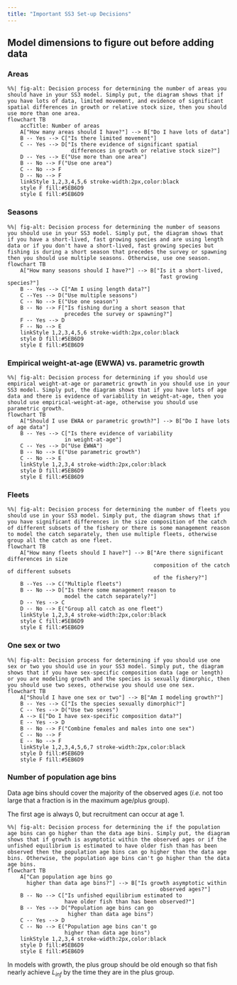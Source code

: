 ```yaml
---
title: "Important SS3 Set-up Decisions"
---
```


## Model dimensions to figure out before adding data
### Areas
```mermaid
%%| fig-alt: Decision process for determining the number of areas you should have in your SS3 model. Simply put, the diagram shows that if you have lots of data, limited movement, and evidence of significant spatial differences in growth or relative stock size, then you should use more than one area.
flowchart TB
    accTitle: Number of areas
    A["How many areas should I have?"] --> B["Do I have lots of data"]
    B -- Yes --> C["Is there limited movement"]
    C -- Yes --> D["Is there evidence of significant spatial 
                    differences in growth or relative stock size?"]
    D -- Yes --> E("Use more than one area")
    B -- No --> F("Use one area")
    C -- No --> F
    D -- No --> F
    linkStyle 1,2,3,4,5,6 stroke-width:2px,color:black
    style F fill:#5EB6D9
    style E fill:#5EB6D9
```

### Seasons
```mermaid
%%| fig-alt: Decision process for determining the number of seasons you should use in your SS3 model. Simply put, the diagram shows that if you have a short-lived, fast growing species and are using length data or if you don't have a short-lived, fast growing species but fishing is during a short season that precedes the survey or spawning then you should use multiple seasons. Otherwise, use one season.
flowchart TB
    A["How many seasons should I have?"] --> B["Is it a short-lived, 
                                                fast growing species?"]
    B -- Yes --> C["Am I using length data?"]
    C --Yes --> D("Use multiple seasons")
    C -- No --> E("Use one season")
    B -- No --> F["Is fishing during a short season that 
                  precedes the survey or spawning?"]
    F -- Yes --> D
    F -- No --> E
    linkStyle 1,2,3,4,5,6 stroke-width:2px,color:black
    style D fill:#5EB6D9
    style E fill:#5EB6D9
```

### Empirical weight-at-age (EWWA) vs. parametric growth
```mermaid
%%| fig-alt: Decision process for determining if you should use empirical weight-at-age or parametric growth in you should use in your SS3 model. Simply put, the diagram shows that if you have lots of age data and there is evidence of variability in weight-at-age, then you should use empirical-weight-at-age, otherwise you should use parametric growth.
flowchart TB
    A["Should I use EWAA or parametric growth?"] --> B["Do I have lots of age data"]
    B -- Yes --> C["Is there evidence of variability 
                  in weight-at-age"]
    C -- Yes --> D("Use EWWA")
    B -- No --> E("Use parametric growth")
    C -- No --> E
    linkStyle 1,2,3,4 stroke-width:2px,color:black
    style D fill:#5EB6D9
    style E fill:#5EB6D9
```


### Fleets
```mermaid
%%| fig-alt: Decision process for determining the number of fleets you should use in your SS3 model. Simply put, the diagram shows that if you have significant differences in the size composition of the catch of different subsets of the fishery or there is some management reason to model the catch separately, then use multiple fleets, otherwise group all the catch as one fleet.
flowchart TB
    A["How many fleets should I have?"] --> B["Are there significant differences in size
                                              composition of the catch of different subsets
                                              of the fishery?"]
    B --Yes --> C("Multiple fleets")
    B -- No --> D["Is there some management reason to 
                  model the catch separately?"]
    D -- Yes --> C
    D -- No --> E("Group all catch as one fleet")
    linkStyle 1,2,3,4 stroke-width:2px,color:black
    style C fill:#5EB6D9
    style E fill:#5EB6D9
```

### One sex or two
```mermaid
%%| fig-alt: Decision process for determining if you should use one sex or two you should use in your SS3 model. Simply put, the diagram shows that if you have sex-specific composition data (age or length) or you are modeling growth and the species is sexually dimorphic, then you should use two sexes, otherwise you should use one sex.
flowchart TB
    A["Should I have one sex or two"] --> B["Am I modeling growth?"]
    B -- Yes --> C["Is the species sexually dimorphic?"]
    C -- Yes --> D("Use two sexes")
    A --> E["Do I have sex-specific composition data?"]
    E -- Yes --> D
    B -- No --> F("Combine females and males into one sex")
    C -- No --> F
    E -- No --> F
    linkStyle 1,2,3,4,5,6,7 stroke-width:2px,color:black
    style D fill:#5EB6D9
    style F fill:#5EB6D9
```


### Number of population age bins
Data age bins should cover the majority of the observed ages (*i.e.* not too large that a fraction is in the maximum age/plus group).

The first age is always 0, but recruitment can occur at age 1.

```mermaid
%%| fig-alt: Decision process for determining the if the population age bins can go higher than the data age bins. Simply put, the diagram shows that if growth is asymptotic within the observed ages or if the unfished equilibrium is estimated to have older fish than has been observed then the population age bins can go higher than the data age bins. Otherwise, the population age bins can't go higher than the data age bins.
flowchart TB
    A["Can population age bins go 
      higher than data age bins?"] --> B["Is growth asymptotic within
                                                observed ages?"]
    B -- No --> C["Is unfished equilibrium estimated to 
                  have older fish than has been observed?"]                                    
    B -- Yes --> D("Population age bins can go 
                   higher than data age bins")
    C -- Yes --> D
    C -- No --> E("Population age bins can't go 
                  higher than data age bins")
    linkStyle 1,2,3,4 stroke-width:2px,color:black
    style D fill:#5EB6D9
    style E fill:#5EB6D9
```

In models with growth, the plus group should be old enough so that fish nearly achieve $L_{inf}$ by the time they are in the plus group.
